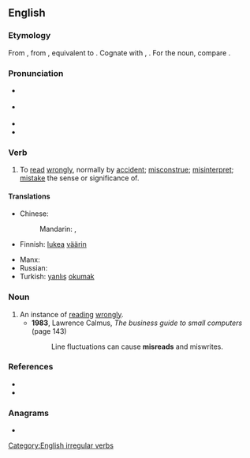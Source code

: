 ==English==

===Etymology===
From {{etyl|enm|en}} {{m|enm|misreden}}, from {{etyl|ang|en}} {{m|ang|misrǣdan||to advise wrongly; read wrongly}}, equivalent to {{prefix|mis|read|lang=en}}. Cognate with {{cog|nl|misraden|t=to guess wrongly}}, {{cog|de|missraten|t=to fail; go wrong; become wayward}}. For the noun, compare {{cog|ang|misrǣd||misguidance; misconduct}}.

===Pronunciation===
* {{sense|verb, not past tense or past participle}} {{IPA|/ˈmɪsɹid/|/mɪsˈɹid/|lang=en}}
* {{sense|past tense and past participle}} {{IPA|/ˈmɪsɹɛd/|/mɪsˈɹɛd/|lang=en}}
* {{rhymes|iːd|lang=en}}
* {{rhymes|ɛd|lang=en}}

===Verb===
{{en-verb|misreads|misreading|misread}}

# To [[read]] [[wrongly]], normally by [[accident]]; [[misconstrue]]; [[misinterpret]]; [[mistake]] the sense or significance of.

====Translations====
{{trans-top|to read wrongly}}
* Chinese:
*: Mandarin: {{t|cmn|讀錯|sc=Hani}}, {{t|cmn|读错|tr=dúcuò|sc=Hani}}
* Finnish: [[lukea]] [[väärin]]
{{trans-mid}}
* Manx: {{t|gv|meelhaih}}
* Russian: {{t|ru|непра́вильно прочита́ть|pf}}
* Turkish: [[yanlış]] [[okumak]]
{{trans-bottom}}

===Noun===
{{en-noun}}

# An instance of [[read]]ing [[wrongly]].
#* '''1983''', Lawrence Calmus, ''The business guide to small computers'' (page 143)
#*: Line fluctuations can cause '''misreads''' and miswrites.

===References===
* {{R:Century 1911}}
* {{R:Webster 1913}}

===Anagrams===
* {{anagrams|en|admires|damsire|mardies|side arm|sidearm}}

[[Category:English irregular verbs]]